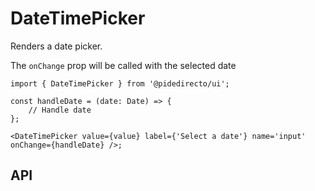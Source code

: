 

<Meta of={DateTimePickerStories} />

# DateTimePicker

Renders a date picker.

<Canvas of={DateTimePickerStories.Primary} sourceState='none' />

The `onChange` prop will be called with the selected date

```tsx
import { DateTimePicker } from '@pidedirecto/ui';

const handleDate = (date: Date) => {
    // Handle date
};

<DateTimePicker value={value} label={'Select a date'} name='input' onChange={handleDate} />;
```

## API

<ArgTypes of={DateTimePickerStories} />
